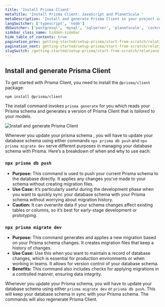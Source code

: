 ```yaml
---
title: 'Install Prisma Client'
metaTitle: 'Install Prisma Client: JavaScript and PlanetScale '
metaDescription: 'Install and generate Prisma Client in your project using JavaScript and PlanetScale'
langSwitcher: ['typescript', 'node']
dbSwitcher: ['postgresql', 'mysql', 'sqlserver', 'planetscale', 'cockroachdb']
sidebar_class_name: hidden-sidebar
hide_table_of_contents: true
pagination_prev: getting-started/setup-prisma/start-from-scratch/relational-databases/using-prisma-migrate-node-planetscale
pagination_next: getting-started/setup-prisma/start-from-scratch/relational-databases/querying-the-database-node-planetscale
slugSwitch: /getting-started/setup-prisma/start-from-scratch/relational-databases/install-prisma-client-
---
```

 

## Install and generate Prisma Client

To get started with Prisma Client, you need to install the `@prisma/client` package:

```terminal copy
npm install @prisma/client
```

The install command invokes `prisma generate` for you which reads your Prisma schema and generates a version of Prisma Client that is _tailored_ to your models.

![Install and generate Prisma Client](/img/getting-started/prisma-client-install-and-generate.png)

Whenever you update your prisma schema , you will have to update your database schema using either commands 
`npx prisma db push` and `npx prisma migrate dev` serve different purposes in managing your database schema with Prisma. Here’s a breakdown of when and why to use each:

### `npx prisma db push`

- **Purpose:** This command is used to push your current Prisma schema to the database directly. It applies any changes you've made to your schema without creating migration files.
- **Use Case:** It’s particularly useful during the development phase when you want to quickly sync your database schema with your Prisma schema without worrying about migration history.
- **Caution:** It can overwrite data if your schema changes affect existing tables or columns, so it’s best for early-stage development or prototyping.

### `npx prisma migrate dev`

- **Purpose:** This command generates and applies a new migration based on your Prisma schema changes. It creates migration files that keep a history of changes.
- **Use Case:** Use this when you want to maintain a record of database changes, which is essential for production environments or when working in teams. It allows for version control of your database schema.
- **Benefits:** This command also includes checks for applying migrations in a controlled manner, ensuring data integrity.



Whenever you update your Prisma schema, you will have to update your database schema using either `prisma migrate dev` or `prisma db push`. This will keep your database schema in sync with your Prisma schema. The commands will also regenerate Prisma Client.

